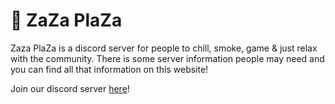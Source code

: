 
# 🍃 ZaZa PlaZa

Zaza PlaZa is a discord server for people to chill, smoke, game & just relax with the community. There is some server information people may need and you can find all that information on this website!

Join our discord server [here](https://discord.gg/Yx75qwk2n9)!

<Cards>
  <StyledCard
    href="https://zazaplaza.vercel.app/rules"
    title="Rules"
    description="The server rules, be sure to read the rules!"
  />
</Cards>

<FumaCards>
  <Card
    href="https://zazaplaza.vercel.app/rules"
    title="Server Rules"
    description="The server rules, be sure to read the rules!"
  />
</FumaCards>